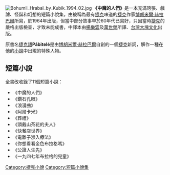 {{Unreferenced|time=2014-06-03T04:07:34+00:00}}
[[File:Bohumil_Hrabal_by_Kubik_1994_02.jpg|thumb]]
'''《中魔的人們》'''是一本充滿誇張、戲謔、怪誕和幻想的短篇小說集，由被稱為最有[[捷克|捷克]]味道的[[捷克|捷克]]作家[[博胡米爾·赫拉巴爾|博胡米爾·赫拉巴爾]]所寫，於1964年出版，但當中部分故事早於60年代已寫好，只因當時[[捷克|捷克]]的嚴格出版檢查，才致未能成書，中譯本由[[楊樂雲|楊樂雲]]及[[萬世榮|萬世榮]]所譯、[[台灣|台灣]][[大塊文化|大塊文化]]出版。

原書名[[捷克語|捷克語]]'''Pábitelé'''是由[[博胡米爾·赫拉巴爾|博胡米爾·赫拉巴爾]]自創的一個[[捷克|捷克]]新詞，解作一種在他的[[小說|小說]]中出現的特殊人物。

==短篇小說==
全書改收錄了11個短篇小說：
*《中魔的人們》
*《鑽石孔眼》
*《浪漫曲》
*《阿爾卡米》
*《葬禮》
*《頭戴山茶花的夫人》
*《快餐店世界》
*《電離子滲入療法》
*《你想看看金色布拉格嗎》
*《公證人生先》
*《一九四七年布拉格的兒童》

[[Category:捷克小說|Category:捷克小說]]
[[Category:短篇小說集|Category:短篇小說集]]